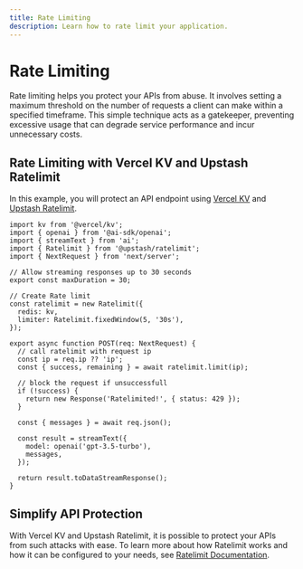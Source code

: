 ```yaml
---
title: Rate Limiting
description: Learn how to rate limit your application.
---
```


# Rate Limiting

Rate limiting helps you protect your APIs from abuse. It involves setting a
maximum threshold on the number of requests a client can make within a
specified timeframe. This simple technique acts as a gatekeeper,
preventing excessive usage that can degrade service performance and incur
unnecessary costs.

## Rate Limiting with Vercel KV and Upstash Ratelimit

In this example, you will protect an API endpoint using [Vercel KV](https://vercel.com/storage/kv)
and [Upstash Ratelimit](https://github.com/upstash/ratelimit).

```tsx filename='app/api/generate/route.ts'
import kv from '@vercel/kv';
import { openai } from '@ai-sdk/openai';
import { streamText } from 'ai';
import { Ratelimit } from '@upstash/ratelimit';
import { NextRequest } from 'next/server';

// Allow streaming responses up to 30 seconds
export const maxDuration = 30;

// Create Rate limit
const ratelimit = new Ratelimit({
  redis: kv,
  limiter: Ratelimit.fixedWindow(5, '30s'),
});

export async function POST(req: NextRequest) {
  // call ratelimit with request ip
  const ip = req.ip ?? 'ip';
  const { success, remaining } = await ratelimit.limit(ip);

  // block the request if unsuccessfull
  if (!success) {
    return new Response('Ratelimited!', { status: 429 });
  }

  const { messages } = await req.json();

  const result = streamText({
    model: openai('gpt-3.5-turbo'),
    messages,
  });

  return result.toDataStreamResponse();
}
```

## Simplify API Protection

With Vercel KV and Upstash Ratelimit, it is possible to protect your APIs
from such attacks with ease. To learn more about how Ratelimit works and
how it can be configured to your needs, see [Ratelimit Documentation](https://upstash.com/docs/oss/sdks/ts/ratelimit/overview).

